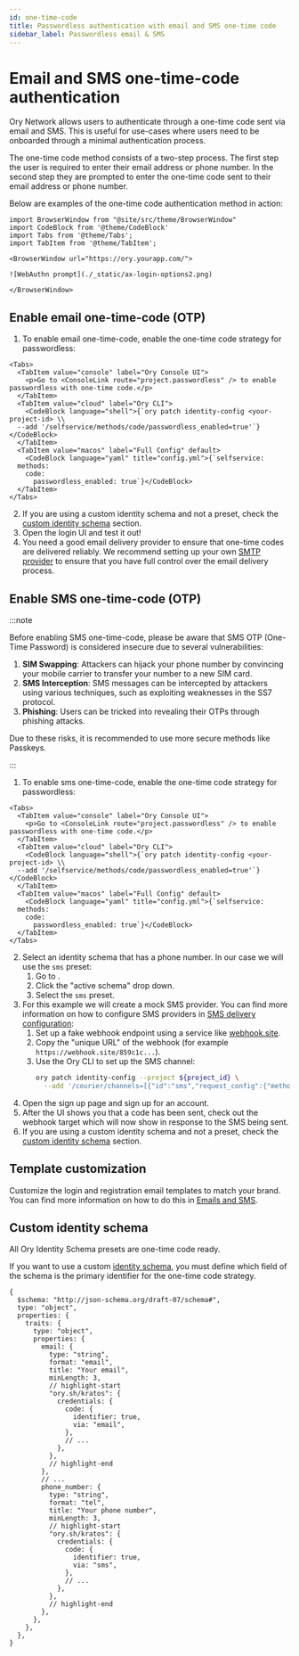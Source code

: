 ```yaml
---
id: one-time-code
title: Passwordless authentication with email and SMS one-time code
sidebar_label: Passwordless email & SMS
---
```


# Email and SMS one-time-code authentication

Ory Network allows users to authenticate through a one-time code sent via email and SMS. This is useful for use-cases where users
need to be onboarded through a minimal authentication process.

The one-time code method consists of a two-step process. The first step the user is required to enter their email address or phone
number. In the second step they are prompted to enter the one-time code sent to their email address or phone number.

Below are examples of the one-time code authentication method in action:

```mdx-code-block
import BrowserWindow from "@site/src/theme/BrowserWindow"
import CodeBlock from '@theme/CodeBlock'
import Tabs from '@theme/Tabs';
import TabItem from '@theme/TabItem';

<BrowserWindow url="https://ory.yourapp.com/">

![WebAuthn prompt](./_static/ax-login-options2.png)

</BrowserWindow>
```

## Enable email one-time-code (OTP)

1. To enable email one-time-code, enable the one-time code strategy for passwordless:

```mdx-code-block
<Tabs>
  <TabItem value="console" label="Ory Console UI">
    <p>Go to <ConsoleLink route="project.passwordless" /> to enable passwordless with one-time code.</p>
  </TabItem>
  <TabItem value="cloud" label="Ory CLI">
    <CodeBlock language="shell">{`ory patch identity-config <your-project-id> \\
  --add '/selfservice/methods/code/passwordless_enabled=true'`}</CodeBlock>
  </TabItem>
  <TabItem value="macos" label="Full Config" default>
    <CodeBlock language="yaml" title="config.yml">{`selfservice:
  methods:
    code:
      passwordless_enabled: true`}</CodeBlock>
  </TabItem>
</Tabs>
```

2. If you are using a custom identity schema and not a preset, check the [custom identity schema](#custom-identity-schema)
   section.
3. Open the login UI and test it out!
4. You need a good email delivery provider to ensure that one-time codes are delivered reliably. We recommend setting up your own
   [SMTP provider](../emails-sms/01_sending-emails-smtp.mdx) to ensure that you have full control over the email delivery process.

## Enable SMS one-time-code (OTP)

:::note

Before enabling SMS one-time-code, please be aware that SMS OTP (One-Time Password) is considered insecure due to several
vulnerabilities:

1. **SIM Swapping**: Attackers can hijack your phone number by convincing your mobile carrier to transfer your number to a new SIM
   card.
2. **SMS Interception**: SMS messages can be intercepted by attackers using various techniques, such as exploiting weaknesses in
   the SS7 protocol.
3. **Phishing**: Users can be tricked into revealing their OTPs through phishing attacks.

Due to these risks, it is recommended to use more secure methods like Passkeys.

:::

1. To enable sms one-time-code, enable the one-time code strategy for passwordless:

```mdx-code-block
<Tabs>
  <TabItem value="console" label="Ory Console UI">
    <p>Go to <ConsoleLink route="project.passwordless" /> to enable passwordless with one-time code.</p>
  </TabItem>
  <TabItem value="cloud" label="Ory CLI">
    <CodeBlock language="shell">{`ory patch identity-config <your-project-id> \\
  --add '/selfservice/methods/code/passwordless_enabled=true'`}</CodeBlock>
  </TabItem>
  <TabItem value="macos" label="Full Config" default>
    <CodeBlock language="yaml" title="config.yml">{`selfservice:
  methods:
    code:
      passwordless_enabled: true`}</CodeBlock>
  </TabItem>
</Tabs>
```

2. Select an identity schema that has a phone number. In our case we will use the `sms` preset:
   1. Go to <ConsoleLink route="project.identitySchema" />.
   2. Click the "active schema" drop down.
   3. Select the `sms` preset.
3. For this example we will create a mock SMS provider. You can find more information on how to configure SMS providers in
   [SMS delivery configuration](../emails-sms/10_sending-sms.mdx):
   1. Set up a fake webhook endpoint using a service like [webhook.site](https://webhook.site/).
   2. Copy the "unique URL" of the webhook (for example `https://webhook.site/859c1c...`).
   3. Use the Ory CLI to set up the SMS channel:
      ```bash
      ory patch identity-config --project ${project_id} \
        --add '/courier/channels=[{"id":"sms","request_config":{"method":"PUT","body":"base64://ZnVuY3Rpb24oY3R4KSB7DQpjdHg6IGN0eCwNCn0=","url":"https://webhook.site/#!/view/859c1c2c-c4d5-4058-aec4-53f37929c5c1"}}]'
      ```
4. Open the sign up page and sign up for an account.
5. After the UI shows you that a code has been sent, check out the webhook target which will now show in response to the SMS being
   sent.
6. If you are using a custom identity schema and not a preset, check the [custom identity schema](#custom-identity-schema)
   section.

## Template customization

Customize the login and registration email templates to match your brand. You can find more information on how to do this in
[Emails and SMS](../emails-sms/05_custom-email-templates.mdx).

## Custom identity schema

All Ory Identity Schema presets are one-time code ready.

If you want to use a custom [identity schema](../manage-identities/05_identity-schema.mdx), you must define which field of the
schema is the primary identifier for the one-time code strategy.

```json5 title="identity.schema.json"
{
  $schema: "http://json-schema.org/draft-07/schema#",
  type: "object",
  properties: {
    traits: {
      type: "object",
      properties: {
        email: {
          type: "string",
          format: "email",
          title: "Your email",
          minLength: 3,
          // highlight-start
          "ory.sh/kratos": {
            credentials: {
              code: {
                identifier: true,
                via: "email",
              },
              // ...
            },
          },
          // highlight-end
        },
        // ...
        phone_number: {
          type: "string",
          format: "tel",
          title: "Your phone number",
          minLength: 3,
          // highlight-start
          "ory.sh/kratos": {
            credentials: {
              code: {
                identifier: true,
                via: "sms",
              },
              // ...
            },
          },
          // highlight-end
        },
      },
    },
  },
}
```
